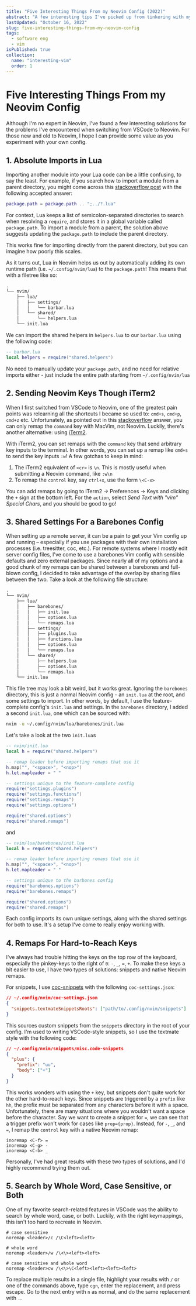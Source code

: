 ```yaml
---
title: "Five Interesting Things From my Neovim Config (2022)"
abstract: "A few interesting tips I've picked up from tinkering with my config"
lastUpdated: "October 16, 2022"
slug: five-interesting-things-from-my-neovim-config
tags:
  - software eng
  - vim
isPublished: true
collection:
  name: "interesting-vim"
  order: 1
---
```


# Five Interesting Things From my Neovim Config

Although I'm no expert in Neovim, I've found a few interesting solutions for the problems I've
encountered when switching from VSCode to Neovim. For those new and old to Neovim, I hope I can
provide some value as you experiment with your own config.

## 1. Absolute Imports in Lua

Importing another module into your Lua code can be a little confusing, to say the least. For
example, if you search how to import a module from a parent directory, you might come across this
[stackoverflow post](https://stackoverflow.com/questions/5761229/is-there-a-better-way-to-require-file-from-relative-path-in-lua)
with the following accepted answer:

```lua
package.path = package.path .. ";../?.lua"
```

For context, Lua keeps a list of semicolon-separated directories to search when resolving a
`require`, and stores it in a global variable called `package.path`. To import a module from a
parent, the solution above suggests updating the `package.path` to include the parent directory.

This works fine for importing directly from the parent directory, but you can imagine how poorly
this scales.

As it turns out, Lua in Neovim helps us out by automatically adding its own runtime path (i.e.
`~/.config/nvim/lua`) to the `package.path`! This means that with a filetree like so:

```txt
.
└── nvim/
    ├── lua/
    │   ├── settings/
    │   │   └── barbar.lua
    │   └── shared/
    │       └── helpers.lua
    └── init.lua
```

We can import the shared helpers in `helpers.lua` to our `barbar.lua` using the following code:

```lua
-- barbar.lua
local helpers = require("shared.helpers")
```

No need to manually update your `package.path`, and no need for relative imports either - just
include the entire path starting from `~/.config/nvim/lua`

## 2. Sending Neovim Keys Though iTerm2

When I first switched from VSCode to Neovim, one of the greatest pain points was relearning all the
shortcuts I became so used to: `cmd+s`, `cmd+p`, `cmd+z` etc. Unfortunately, as pointed out in this
[stackoverflow](https://stackoverflow.com/a/40991167) answer, you can only remap the `command` key
with MacVim, not Neovim. Luckily, there's another alternative: using [iTerm2](https://iterm2.com/).

With iTerm2, you can set remaps with the `command` key that send arbitrary key inputs to the
terminal. In other words, you can set up a remap like `cmd+s` to send the key inputs `:w`! A few
gotchas to keep in mind:

1. The iTerm2 equivalent of `<cr>` is `\n`. This is mostly useful when submitting a Neovim command,
   like `:w\n`
2. To remap the `control` key, say `ctrl+x`, use the form `\<C-x>`

You can add remaps by going to iTerm2 -> Preferences -> Keys and clicking the `+` sign at the bottom
left. For the `action`, select _Send Text with "vim" Special Chars_, and you should be good to go!

## 3. Shared Settings For a Barebones Config

When setting up a remote server, it can be a pain to get your Vim config up and running – especially
if you use packages with their own installation processes (i.e. treesitter, coc, etc.). For remote
systems where I mostly edit server config files, I've come to use a barebones Vim config with
sensible defaults and zero external packages. Since nearly all of my options and a good chunk of my
remaps can be shared between a barebones and full-blown config, I decided to take advantage of the
overlap by sharing files between the two. Take a look at the following file structure:

```txt
.
└── nvim/
    ├── lua/
    │   ├── barebones/
    │   │   ├── init.lua
    │   │   ├── options.lua
    │   │   └── remaps.lua
    │   ├── settings/
    │   │   ├── plugins.lua
    │   │   ├── functions.lua
    │   │   ├── options.lua
    │   │   └── remaps.lua
    │   └── shared/
    │       ├── helpers.lua
    │       ├── options.lua
    │       └── remaps.lua
    └── init.lua
```

This file tree may look a bit weird, but it works great. Ignoring the `barebones` directory, this is
just a normal Neovim config - an `init.lua` at the root, and some settings to import. In other
words, by default, I use the feature-complete config's `init.lua` and settings. In the `barebones`
directory, I added a second `init.lua`, one which can be sourced with:

```bash
nvim -u ~/.config/nvim/lua/barebones/init.lua
```

Let's take a look at the two `init.lua`s

```lua
-- nvim/init.lua
local h = require("shared.helpers")

-- remap leader before importing remaps that use it
h.map("", "<space>", "<nop>")
h.let.mapleader = " "

-- settings unique to the feature-complete config
require("settings.plugins")
require("settings.functions")
require("settings.remaps")
require("settings.options")

require("shared.options")
require("shared.remaps")
```

and

```lua
-- nvim/lua/barebones/init.lua
local h = require("shared.helpers")

-- remap leader before importing remaps that use it
h.map("", "<space>", "<nop>")
h.let.mapleader = " "

-- settings unique to the barbones config
require("barebones.options")
require("barebones.remaps")

require("shared.options")
require("shared.remaps")
```

Each config imports its own unique settings, along with the shared settings for both to use. It's a
setup I've come to really enjoy working with.

## 4. Remaps For Hard-to-Reach Keys

I've always had trouble hitting the keys on the top row of the keyboard, especially the pinkey-keys
to the right of `0`: `-`, `_`, `=`, `+`. To make these keys a bit easier to use, I have two types of
solutions: snippets and native Neovim remaps.

For snippets, I use [coc-snippets](https://github.com/neoclide/coc-snippets) with the following
`coc-settings.json`:

```json
// ~/.config/nvim/coc-settings.json
{
  "snippets.textmateSnippetsRoots": ["path/to/.config/nvim/snippets"]
}
```

This sources custom snippets from the `snippets` directory in the root of your config. I'm used to
writing VSCode-style snippets, so I use the textmate style with the following code:

```json
// ~/.config/nvim/snippets/misc.code-snippets
{
  "plus": {
    "prefix": "uu",
    "body": ["+"]
  }
}
```

This works wonders with using the `+` key, but snippets don't quite work for the other hard-to-reach
keys. Since snippets are triggered by a `prefix` like `hh`, the prefix must be separated from any
characters before it with a space. Unfortunately, there are many situations where you wouldn't want
a space before the character. Say we want to create a snippet for `=`, we can see that a trigger
prefix won't work for cases like `prop={prop}`. Instead, for `-`, `_`, and `=`, I remap the
`control` key with a native Neovim remap:

```vim
inoremap <C-f> =
inoremap <C-g> -
inoremap <C-b> _
```

Personally, I've had great results with these two types of solutions, and I'd highly recommend
trying them out.

## 5. Search by Whole Word, Case Sensitive, or Both

One of my favorite search-related features in VSCode was the ability to search by whole word, case,
or both. Luckily, with the right keymappings, this isn't too hard to recreate in Neovim.

```vim
# case sensitive
noremap <leader>/c /\C<left><left>

# whole word
noremap <leader>/w /\<\><left><left>

# case sensitive and whole word
noremap <leader>cw /\<\>\C<left><left><left><left>
```

To replace multiple results in a single file, highlight your results with `/` or one of the commands
above, type `cgn`, enter the replacement, and press escape. Go to the next entry with `n` as normal,
and do the same replacement with `.`.
